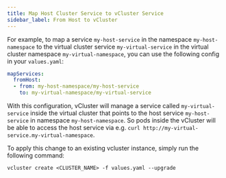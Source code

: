 ```yaml
---
title: Map Host Cluster Service to vCluster Service
sidebar_label: From Host to vCluster
---
```


For example, to map a service `my-host-service` in the namespace `my-host-namespace` to the virtual cluster service `my-virtual-service` in the virtual cluster namespace `my-virtual-namespace`, you can use the following config in your `values.yaml`:

```yaml
mapServices:
  fromHost:
  - from: my-host-namespace/my-host-service
    to: my-virtual-namespace/my-virtual-service
```

With this configuration, vCluster will manage a service called `my-virtual-service` inside the virtual cluster that points to the host service `my-host-service` in namespace `my-host-namespace`. So pods inside the vCluster will be able to access the host service via e.g. `curl http://my-virtual-service.my-virtual-namespace`.

To apply this change to an existing vcluster instance, simply run the following command:

```
vcluster create <CLUSTER_NAME> -f values.yaml --upgrade
```
